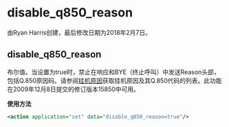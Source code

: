# disable_q850_reason

由Ryan Harris创建，最后修改日期为2018年2月7日。

## disable_q850_reason

布尔值。当设置为true时，禁止在响应和BYE（终止呼叫）中发送Reason头部，包括Q.850原因码。请参阅[挂机原因](hangup_cause_16352598.mdx#hangup_cause)获取挂机原因及其Q.850代码的列表。此功能在2009年12月8日提交的修订版本15850中可用。

**使用方法**

```xml
<action application="set" data="disable_q850_reason=true"/>
```
